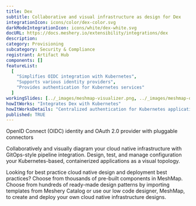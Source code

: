 ```yaml
---
title: Dex
subtitle: Collaborative and visual infrastructure as design for Dex
integrationIcon: icons/color/dex-color.svg
darkModeIntegrationIcon: icons/white/dex-white.svg
docURL: https://docs.meshery.io/extensibility/integrations/dex
description:
category: Provisioning
subcategory: Security & Compliance
registrant: Artifact Hub
components: []
featureList:
  [
    "Simplifies OIDC integration with Kubernetes",
    "Supports various identity providers",
    "Provides authentication for Kubernetes services"
  ]
workingSlides: [../_images/meshmap-visualizer.png, ../_images/meshmap-designer.png]
howItWorks: "Integrates Dex with Kubernetes"
howItWorksDetails: "Centralized authentication for Kubernetes applications"
published: TRUE
---
```


<p>OpenID Connect (OIDC) identity and OAuth 2.0 provider with pluggable connectors</p>
<p>
  Collaboratively and visually diagram your cloud native infrastructure with GitOps-style pipeline
  integration. Design, test, and manage configuration your Kubernetes-based, containerized
  applications as a visual topology.
</p>
<p>
  Looking for best practice cloud native design and deployment best practices? Choose from thousands
  of pre-built components in MeshMap. Choose from hundreds of ready-made design patterns by
  importing templates from Meshery Catalog or use our low code designer, MeshMap, to create and
  deploy your own cloud native infrastructure designs.
</p>
